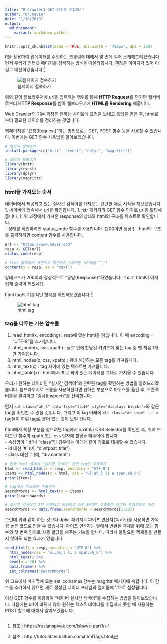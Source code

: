 ```yaml
---
title: "R Crawler1 GET 함수로 수집하기"
author: "Dr.Kevin"
date: "1/18/2018"
output: 
  md_document:
    variant: markdown_github
---
```


```r
knitr::opts_chunk$set(echo = TRUE, out.width = '750px', dpi = 300)
```

R을 활용하여 웹데이터를 수집하는 크롤링에 대해서 몇 번에 걸쳐 소개해드리겠습니다. 먼저 우리가 인터넷 페이지를 검색하는 방식을 떠올려봅시다. 괜찮은 이미지가 있어 이걸로 대신하겠습니다.^[참조 : https://ruslanspivak.com/lsbaws-part1/]

![웹페이지 접속하기](https://ruslanspivak.com/lsbaws-part1/LSBAWS_HTTP_request_response.png)

위와 같이 웹브라우저에 url을 입력하는 행위를 통해 **HTTP Request**를 던지면 웹서버로부터 **HTTP Response**를 받아 웹브라우저에 **HTML을 Rendering** 해줍니다.

Web Crawler의 기본 과정은 원하는 사이트에 요청을 보내고 응답을 받은 후, html로부터 필요한 데이터를 정리하는 것입니다. 

웹페이지를 "요청(Request)"하는 방법으로는 GET, POST 함수 등을 사용할 수 있습니다. 이번에는 GET 함수 사용법을 알아보겠습니다. 

```r
# 패키지 설치하기
install.packages(c("httr", "rvest", "dplyr", "magrittr"))
```

```r
# 패키지 불러오기
library(httr)
library(rvest)
library(dplyr)
library(magrittr)
```

### html을 가져오는 순서
네이버에서 제공되고 있는 실시간 검색어를 가져오는 간단한 예로 시작을 해보겠습니다.
1. 네이버에 접속해서 url을 확인합니다.
1. httr 패키지의 GET 함수 인자로 url을 할당해줍니다.
1. 위 과정에서 가져온 response의 상태와 html의 구조를 텍스트로 확인합니다.  
    - 상태를 확인하려면 status_code 함수를 사용합니다. (200이면 정상!)
    - html의 구조를 출력하려면 content 함수를 사용합니다. 

```r
url <- "https://www.naver.com"
resp <- GET(url)
status_code(resp)
```

```r
# html 출력해서 육안으로 확인하기 (하지만 어지러움 ^^;)
content(x = resp, as = 'text')
```

상태코드가 200이라 정상적으로 "응답(Response)"하였습니다. 그리고 html이 어지럽게 출력이 되었네요. 

html tag의 기본적인 형태를 확인해보겠습니다.^[참조 : http://tutorial.techaltum.com/htmlTags.html]

![html tag](http://tutorial.techaltum.com/images/element.png)

### tag를 다루는 기본 함수들
1. read_html(x, encoding) : resp에 있는 html을 읽습니다. 이 때 encoding = "UTF-8"을 추가합니다.
1. html_node(x, css, xpath) : 괄호 안에 할당된 키워드에 맞는 tag 중 맨 처음 1개만 가져옵니다.
1. html_nodes(x, css, xpath) : 위에 해당하는 모든 tag를 가져옵니다.
1. html_text(x) : tag 사이에 있는 텍스트만 가져옵니다.
1. html_table(x) : html에서 표로 되어 있는 데이터를 그대로 가져올 수 있습니다. 

우리가 원하는 데이터인 "실시간 검색어"와 관련된 tag를 확인하는 방법을 알려드리겠습니다. 웹브라우저로 크롬을 사용하신다면 원하는 부분으로 마우스를 옮긴 후, 오른쪽 버튼을 클릭하고 "검사(Inspect)"를 선택합니다. 

먼저 `<ul class="ah_l" data-list="1to10" style="display: block;">`와 같은 tag를 확인할 수 있을 것입니다. 그리고 이 tag 아래에 `<li class="ah_item" ... >` tag들이 하위 tag로 붙어 있는 것이 보일 겁니다. 

html에서 특정 부분을 찾으려면 tag에서 xpath나 CSS Selector를 확인한 후, 위에 보여드린 함수의 xpath 또는 css 인자에 할당을 해주어야 합니다.  
    - 속성명이 "id"나 "class"인 경우에는 아래와 같이 기호로 대체할 수 있습니다.  
    - id 대신 '#' (예, "div#post_title")  
    - class 대신 '.' (예, "div.content")  

```r
# 전체 html 중에서 "실시간 검색어" 관련 tag만 추출하기
html <- read_html(x = resp, encoding = "UTF-8")
items <- html_nodes(x = html, css = "ul.ah_l li a span.ah_k")
print(items)

# tag에서 텍스트만 추출하기
searchWords <- html_text(x = items)
print(searchWords)

# 실시간 검색어가 2번 반복되고 있으므로 상위 20개만 추출하여 데이터 프레임으로 저장
searchWords <- data.frame(searchWords = searchWords[1:20])
```

그런데 위와 같이 하는 것보다 dplyr 패키지의 파이프 연산자(%>%)를 사용하면 가독성 높은 코드로 만들 수 있습니다. 파이프 연산자는 앞에서 반환된 객체를 뒤에 오는 함수의 첫 번째 인자로 자동 할당을 해주는 기능을 합니다. 따라서 불필요한 객체들을 만들지 않아도 되는 효과가 있습니다. 

```r
read_html(x = resp, encoding = "UTF-8") %>% 
  html_nodes(css = "ul.ah_l li a span.ah_k") %>% 
  html_text() %>% 
  head(n = 20) %>% 
  data.frame() %>% 
  set_colnames("searchWords")
```

위 코드에서 마지막에 오는 set_colnames 함수는 magrittr 패키지에 속합니다. 이 함수를 추가하지 않으면 새로 생성된 데이터 프레임의 열이름에 '.'으로 설정됩니다. 

이상 GET 함수를 이용하여 "네이버 실시간 검색어"를 수집하는 방법을 알아보았습니다. 다음에는 url이 바뀌지 않아 원하는 텍스트 데이터를 수집하지 못할 때 사용하는 POST 함수에 대해서 알아보겠습니다.